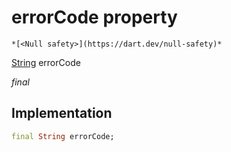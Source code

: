 # errorCode property

    *[<Null safety>](https://dart.dev/null-safety)*

[String](https://api.flutter.dev/flutter/dart-core/String-class.html) errorCode

_final_

## Implementation

```dart
final String errorCode;


```
